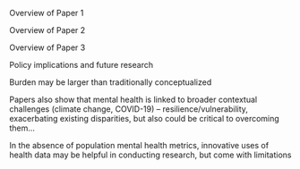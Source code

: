 
\section*{Conclusion}

\addcontentsline{toc}{section}{Conclusion}

Overview of Paper 1

Overview of Paper 2

Overview of Paper 3

Policy implications and future research

Burden may be larger than traditionally conceptualized

Papers also show that mental health is linked to broader contextual challenges (climate change, COVID-19) – resilience/vulnerability, exacerbating existing disparities, but also could be critical to overcoming them…

In the absence of population mental health metrics, innovative uses of health data may be helpful in conducting research, but come with limitations
